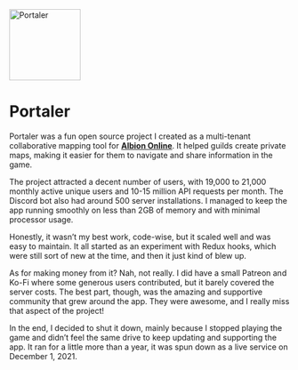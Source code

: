 <Image src="/img/Portaler-Logo.webp" alt="Portaler" width="128" height="128" loading="lazy" />

# Portaler

Portaler was a fun open source project I created as a multi-tenant collaborative mapping tool for **[Albion Online](https://albiononline.com)**. It helped guilds create private maps, making it easier for them to navigate and share information in the game.

The project attracted a decent number of users, with 19,000 to 21,000 monthly active unique users and 10-15 million API requests per month. The <Icon name="discord" /> Discord bot also had around 500 server installations. I managed to keep the app running smoothly on less than 2GB of memory and with minimal processor usage.

Honestly, it wasn’t my best work, code-wise, but it scaled well and was easy to maintain. It all started as an experiment with <Icon name="redux" /> Redux hooks, which were still sort of new at the time, and then it just kind of blew up.

As for making money from it? Nah, not really. I did have a small <Icon name="patreon" /> Patreon and <Icon name="ko-fi" /> Ko-Fi where some generous users contributed, but it barely covered the server costs. The best part, though, was the amazing and supportive community that grew around the app. They were awesome, and I really miss that aspect of the project!

In the end, I decided to shut it down, mainly because I stopped playing the game and didn’t feel the same drive to keep updating and supporting the app. It ran for a little more than a year, it was spun down as a live service on December 1, 2021.
